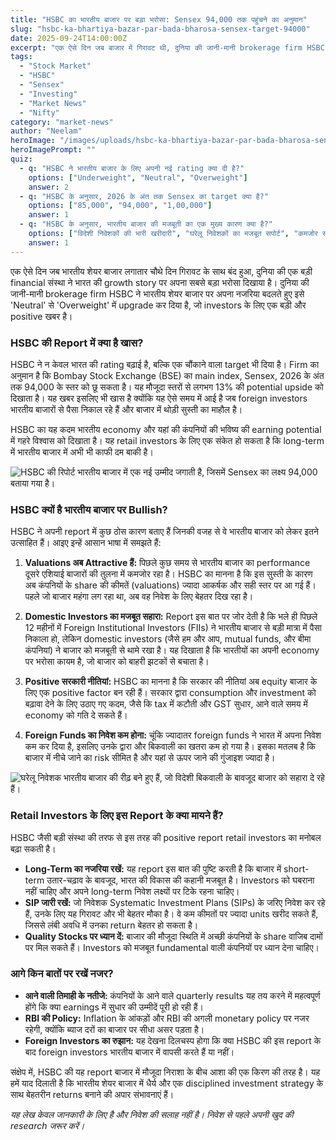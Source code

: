 ```yaml
---
title: "HSBC का भारतीय बाजार पर बड़ा भरोसा: Sensex 94,000 तक पहुंचने का अनुमान"
slug: "hsbc-ka-bhartiya-bazar-par-bada-bharosa-sensex-target-94000"
date: 2025-09-24T14:00:00Z
excerpt: "एक ऐसे दिन जब बाजार में गिरावट थी, दुनिया की जानी-मानी brokerage firm HSBC ने भारतीय शेयर बाजार पर अपना भरोसा जताया है। HSBC ने भारत की rating को 'Neutral' से बढ़ाकर 'Overweight' कर दिया है और 2026 के अंत तक Sensex के 94,000 तक पहुंचने का एक बड़ा target रखा है।"
tags:
  - "Stock Market"
  - "HSBC"
  - "Sensex"
  - "Investing"
  - "Market News"
  - "Nifty"
category: "market-news"
author: "Neelam"
heroImage: "/images/uploads/hsbc-ka-bhartiya-bazar-par-bada-bharosa-sensex-target-94000/hero-image.jpg"
heroImagePrompt: ""
quiz:
  - q: "HSBC ने भारतीय बाजार के लिए अपनी नई rating क्या दी है?"
    options: ["Underweight", "Neutral", "Overweight"]
    answer: 2
  - q: "HSBC के अनुसार, 2026 के अंत तक Sensex का target क्या है?"
    options: ["85,000", "94,000", "1,00,000"]
    answer: 1
  - q: "HSBC के अनुसार, भारतीय बाजार की मजबूती का एक मुख्य कारण क्या है?"
    options: ["विदेशी निवेशकों की भारी खरीदारी", "घरेलू निवेशकों का मजबूत सपोर्ट", "कमजोर सरकारी नीतियां"]
    answer: 1
---
```


एक ऐसे दिन जब भारतीय शेयर बाजार लगातार चौथे दिन गिरावट के साथ बंद हुआ, दुनिया की एक बड़ी financial संस्था ने भारत की growth story पर अपना सबसे बड़ा भरोसा दिखाया है। दुनिया की जानी-मानी brokerage firm HSBC ने भारतीय शेयर बाजार पर अपना नजरिया बदलते हुए इसे 'Neutral' से 'Overweight' में upgrade कर दिया है, जो investors के लिए एक बड़ी और positive खबर है।

### HSBC की Report में क्या है खास?

HSBC ने न केवल भारत की rating बढ़ाई है, बल्कि एक चौंकाने वाला target भी दिया है। Firm का अनुमान है कि Bombay Stock Exchange (BSE) का main index, Sensex, 2026 के अंत तक 94,000 के स्तर को छू सकता है। यह मौजूदा स्तरों से लगभग 13% की potential upside को दिखाता है। यह खबर इसलिए भी खास है क्योंकि यह ऐसे समय में आई है जब foreign investors भारतीय बाजारों से पैसा निकाल रहे हैं और बाजार में थोड़ी सुस्ती का माहौल है।

HSBC का यह कदम भारतीय economy और यहां की कंपनियों की भविष्य की earning potential में गहरे विश्वास को दिखाता है। यह retail investors के लिए एक संकेत हो सकता है कि long-term में भारतीय बाजार में अभी भी काफी दम बाकी है।

![HSBC की रिपोर्ट भारतीय बाजार में एक नई उम्मीद जगाती है, जिसमें Sensex का लक्ष्य 94,000 बताया गया है।](/images/uploads/hsbc-ka-bhartiya-bazar-par-bada-bharosa-sensex-target-94000/market-upgrade.png)

### HSBC क्यों है भारतीय बाजार पर Bullish?

HSBC ने अपनी report में कुछ ठोस कारण बताए हैं जिनकी वजह से वे भारतीय बाजार को लेकर इतने उत्साहित हैं। आइए इन्हें आसान भाषा में समझते हैं:

1.  **Valuations अब Attractive हैं:** पिछले कुछ समय से भारतीय बाजार का performance दूसरे एशियाई बाजारों की तुलना में कमजोर रहा है। HSBC का मानना है कि इस सुस्ती के कारण अब कंपनियों के share की कीमतें (valuations) ज्यादा आकर्षक और सही स्तर पर आ गई हैं। पहले जो बाजार महंगा लग रहा था, अब वह निवेश के लिए बेहतर दिख रहा है।

2.  **Domestic Investors का मजबूत सहारा:** Report इस बात पर जोर देती है कि भले ही पिछले 12 महीनों में Foreign Institutional Investors (FIIs) ने भारतीय बाजार से बड़ी मात्रा में पैसा निकाला हो, लेकिन domestic investors (जैसे हम और आप, mutual funds, और बीमा कंपनियां) ने बाजार को मजबूती से थामे रखा है। यह दिखाता है कि भारतीयों का अपनी economy पर भरोसा कायम है, जो बाजार को बाहरी झटकों से बचाता है।

3.  **Positive सरकारी नीतियां:** HSBC का मानना है कि सरकार की नीतियां अब equity बाजार के लिए एक positive factor बन रही हैं। सरकार द्वारा consumption और investment को बढ़ावा देने के लिए उठाए गए कदम, जैसे कि tax में कटौती और GST सुधार, आने वाले समय में economy को गति दे सकते हैं।

4.  **Foreign Funds का निवेश कम होना:** चूंकि ज्यादातर foreign funds ने भारत में अपना निवेश कम कर दिया है, इसलिए उनके द्वारा और बिकवाली का खतरा कम हो गया है। इसका मतलब है कि बाजार में नीचे जाने का risk सीमित है और यहां से ऊपर जाने की गुंजाइश ज्यादा है।

![घरेलू निवेशक भारतीय बाजार की रीढ़ बने हुए हैं, जो विदेशी बिकवाली के बावजूद बाजार को सहारा दे रहे हैं।](/images/uploads/hsbc-ka-bhartiya-bazar-par-bada-bharosa-sensex-target-94000/domestic-investors.png)

### Retail Investors के लिए इस Report के क्या मायने हैं?

HSBC जैसी बड़ी संस्था की तरफ से इस तरह की positive report retail investors का मनोबल बढ़ा सकती है।

*   **Long-Term का नजरिया रखें:** यह report इस बात की पुष्टि करती है कि बाजार में short-term उतार-चढ़ाव के बावजूद, भारत की विकास की कहानी मजबूत है। Investors को घबराना नहीं चाहिए और अपने long-term निवेश लक्ष्यों पर टिके रहना चाहिए।
*   **SIP जारी रखें:** जो निवेशक Systematic Investment Plans (SIPs) के जरिए निवेश कर रहे हैं, उनके लिए यह गिरावट और भी बेहतर मौका है। वे कम कीमतों पर ज्यादा units खरीद सकते हैं, जिससे लंबी अवधि में उनका return बेहतर हो सकता है।
*   **Quality Stocks पर ध्यान दें:** बाजार की मौजूदा स्थिति में अच्छी कंपनियों के share वाजिब दामों पर मिल सकते हैं। Investors को मजबूत fundamental वाली कंपनियों पर ध्यान देना चाहिए।

### आगे किन बातों पर रखें नजर?

*   **आने वाली तिमाही के नतीजे:** कंपनियों के आने वाले quarterly results यह तय करने में महत्वपूर्ण होंगे कि क्या earnings में सुधार की उम्मीदें पूरी हो रही हैं।
*   **RBI की Policy:** Inflation के आंकड़ों और RBI की अगली monetary policy पर नजर रहेगी, क्योंकि ब्याज दरों का बाजार पर सीधा असर पड़ता है।
*   **Foreign Investors का रुझान:** यह देखना दिलचस्प होगा कि क्या HSBC की इस report के बाद foreign investors भारतीय बाजार में वापसी करते हैं या नहीं।

संक्षेप में, HSBC की यह report बाजार में मौजूदा निराशा के बीच आशा की एक किरण की तरह है। यह हमें याद दिलाती है कि भारतीय शेयर बाजार में धैर्य और एक disciplined investment strategy के साथ बेहतरीन returns बनाने की अपार संभावनाएं हैं।

*यह लेख केवल जानकारी के लिए है और निवेश की सलाह नहीं है। निवेश से पहले अपनी खुद की research जरूर करें।*